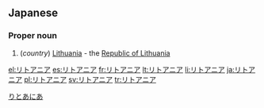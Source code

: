 ==Japanese==
===Proper noun===
{{ja-pos|ka|proper|rom=Ritoania|hidx=りとあにあ}}

# (''country'') [[Lithuania]] - the [[Republic of Lithuania]]

[[Category:ja:Countries|りとあにあ]]

[[el:リトアニア]]
[[es:リトアニア]]
[[fr:リトアニア]]
[[lt:リトアニア]]
[[li:リトアニア]]
[[ja:リトアニア]]
[[pl:リトアニア]]
[[sv:リトアニア]]
[[tr:リトアニア]]